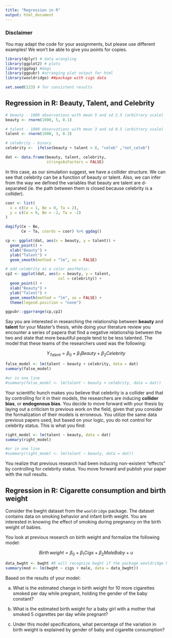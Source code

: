 ```yaml
---
title: "Regression in R"
output: html_document
---
```


### Disclaimer
You may adapt the code for your assignments, but please use different examples! We won't be able to give you points for copies.

```r
library(dplyr) # data wrangling
library(ggplot2) # plots
library(ggdag) #dags
library(ggpubr) #arranging plot output for html
library(wooldridge) ##package with cigs data

set.seed(123) # for consistent results
```


## Regression in R: Beauty, Talent, and Celebrity


```r
# beauty - 1000 observations with mean 5 and sd 2.5 (arbitrary scale)
beauty <- rnorm(1000, 5, 0.1)

# talent - 1000 observations with mean 3 and sd 0.5 (arbitrary scale)
talent <- rnorm(1000, 3, 0.3)

# celebrity - binary
celebrity <-  ifelse(beauty + talent > 8, "celeb" ,"not_celeb") 

dat <- data.frame(beauty, talent, celebrity, 
                  stringsAsFactors = FALSE)
```

In this case, as our simulation suggest, we have a collider structure. We can see that celebrity can be a function of beauty or talent. Also, we can infer from the way we defined the variables that beauty are talent are d-separated (ie. the path between them is closed because celebrity is a collider). 

```r
coor <- list(
  x = c(Ce = 1, Be = 0, Ta = 2),
  y = c(Ce = 0, Be = -2, Ta = -2)
)

dagify(Ce ~ Be,
       Ce ~ Ta, coords = coor) %>% ggdag()
```


```r
cp <- ggplot(dat, aes(x = beauty, y = talent)) +
  geom_point() +
  xlab("Beauty") + 
  ylab("Talent") +
  geom_smooth(method = "lm", se = FALSE)

# add celebrity as a color aesthetic:
cp2 <- ggplot(dat, aes(x = beauty, y = talent,
                       col = celebrity)) +
  geom_point() +
  xlab("Beauty") + 
  ylab("Talent") +
  geom_smooth(method = "lm", se = FALSE) +
  theme(legend.position = "none")
```

```r
ggpubr::ggarrange(cp,cp2)
```

Say you are interested in researching the relationship between **beauty** and **talent** for your Master's thesis, while doing your literature review you encounter a series of papera that find a negative relationship between the two and state that more beautiful people tend to be less talented. The model that these teams of the researchers used was the following:

$$Y_{Talent} = \beta_0 + \beta_1Beauty + \beta_2Celebrity$$

```r
false_model <- lm(talent ~ beauty + celebrity, data = dat)
summary(false_model)

#or in one line
#summary(false_model <- lm(talent ~ beauty + celebrity, data = dat))
```

Your scientific hunch makes you believe that celebrity is a collider and that by controlling for it in their models, the researchers are inducing **collider bias**, or **endogenous bias**. You decide to move forward with your thesis by laying out a criticism to previous work on the field, given that you consider the formalization of their models is erroneous. You utilize the same data previous papers used, but based on your logic, you do not control for celebrity status. This is what you find:

```r
right_model <- lm(talent ~ beauty, data = dat)
summary(right_model)

#or in one line
#summary(right_model <- lm(talent ~ beauty, data = dat))

```
You realize that previous research had been inducing non-existent "effects" by controlling for celebrity status. You move forward and publish your paper with the null results.

## Regression in R: Cigarette consumption and birth weight

Consider the bwght dataset from the `wooldridge` package. The dataset contains data on smoking behavior and infant birth weight. You are interested in knowing the effect of smoking during pregnancy on the birth weight of babies. 

You look at previous research on birth weight and formalize the following model:

$$Birth\,weight = \beta_0 + \beta_1Cigs + \beta_2MaleBaby + u$$
```r
data_bwght <- bwght #R will recognize bwght if the package wooldridge has been required
summary(mod <- lm(bwght ~ cigs + male, data = data_bwght))
```

Based on the results of your model:

a) What is the estimated change in birth weight for 10 more cigarettes smoked per day while pregnant, holding the gender of the baby constant? 

b) What is the estimated birth weight for a baby girl with a mother that smoked 5 cigarettes per day while pregnant?

c) Under this model specifications, what percentage of the variation in birth weight is explained by gender of baby and cigarette consumption?
